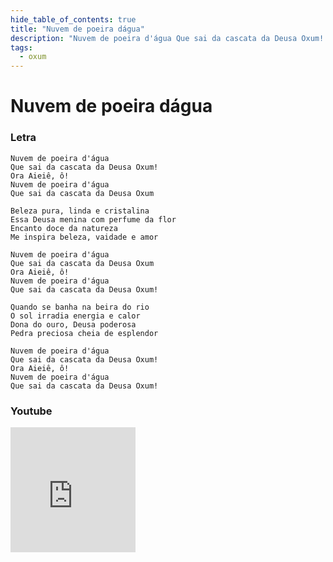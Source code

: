 ```yaml
---
hide_table_of_contents: true
title: "Nuvem de poeira dágua"
description: "Nuvem de poeira d'água Que sai da cascata da Deusa Oxum! Ora Aieiê, ô! Nuvem de poeira d'água Que sai da cascata da Deusa Oxum Beleza pura, linda e cristalina Essa Deusa menina com perfume da flor Encanto doce da natureza Me inspira beleza, vaidade e amor Nuvem de poeira d'água Que sai da cascata da Deusa Oxum Ora Aieiê, ô! Nuvem de poeira d'água Que sai da cascata da Deusa Oxum! Quando se banha na beira do rio O sol irradia energia e calor Dona do ouro, Deusa poderosa Pedra preciosa cheia de esplendor Nuvem de poeira d'água Que sai da cascata da Deusa Oxum! Ora Aieiê, ô! Nuvem de poeira d'água Que sai da cascata da Deusa Oxum!"
tags:
  - oxum
---
```


# Nuvem de poeira dágua

### Letra

```text
Nuvem de poeira d'água
Que sai da cascata da Deusa Oxum!
Ora Aieiê, ô!
Nuvem de poeira d'água
Que sai da cascata da Deusa Oxum

Beleza pura, linda e cristalina
Essa Deusa menina com perfume da flor
Encanto doce da natureza
Me inspira beleza, vaidade e amor

Nuvem de poeira d'água
Que sai da cascata da Deusa Oxum
Ora Aieiê, ô!
Nuvem de poeira d'água
Que sai da cascata da Deusa Oxum!

Quando se banha na beira do rio
O sol irradia energia e calor
Dona do ouro, Deusa poderosa
Pedra preciosa cheia de esplendor

Nuvem de poeira d'água
Que sai da cascata da Deusa Oxum!
Ora Aieiê, ô!
Nuvem de poeira d'água
Que sai da cascata da Deusa Oxum!
```

### Youtube

<iframe
  width="200"
  height="200"
  src="https://www.youtube.com/embed/8Dcv3eopgkM"
  title="YouTube video player"
  frameborder="0"
  allow="accelerometer; autoplay; clipboard-write; encrypted-media; gyroscope; picture-in-picture; web-share"
  referrerpolicy="strict-origin-when-cross-origin"
  allowfullscreen
></iframe>
